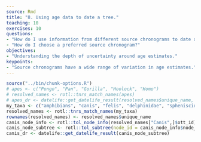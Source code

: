 ```yaml
---
source: Rmd
title: "8. Using age data to date a tree."
teaching: 10
exercises: 10
questions:
- "How do I use information from different source chronograms to date a tree?"
- "How do I choose a preferred source chronogram?"
objectives:
- "Understanding the depth of uncertainty around age estimates."
keypoints:
- "Source chronograms have a wide range of variation in age estimates."
---
```

```r
source("../bin/chunk-options.R")
# apes <- c("Pongo", "Pan", "Gorilla", "Hoolock", "Homo")
# resolved_names <- rotl::tnrs_match_names(apes)
# apes_dr <- datelife::get_datelife_result(resolved_names$unique_name, get_spp_from_taxon = TRUE)
my_taxa <- c("amphibians", "canis", "felis", "delphinidae", "spheniscidae")
resolved_names <- rotl::tnrs_match_names(my_taxa)
rownames(resolved_names) <- resolved_names$unique_name
canis_node_info <- rotl::tol_node_info(resolved_names["Canis",]$ott_id)
canis_node_subtree <- rotl::tol_subtree(node_id = canis_node_info$node_id, label = "name")
canis_dr <- datelife::get_datelife_result(canis_node_subtree)
```

<br/>
<br/>


<br/>
<br/>

